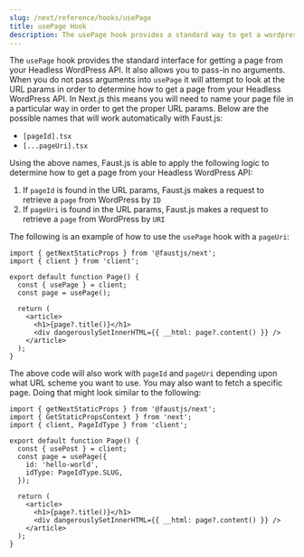 ```yaml
---
slug: /next/reference/hooks/usePage
title: usePage Hook
description: The usePage hook provides a standard way to get a wordpress page
---
```


The `usePage` hook provides the standard interface for getting a page from your Headless WordPress API. It also allows you to pass-in no arguments. When you do not pass arguments into `usePage` it will attempt to look at the URL params in order to determine how to get a page from your Headless WordPress API. In Next.js this means you will need to name your page file in a particular way in order to get the proper URL params. Below are the possible names that will work automatically with Faust.js:

- `[pageId].tsx`
- `[...pageUri].tsx`

Using the above names, Faust.js is able to apply the following logic to determine how to get a page from your Headless WordPress API:

1. If `pageId` is found in the URL params, Faust.js makes a request to retrieve a `page` from WordPress by `ID`
1. If `pageUri` is found in the URL params, Faust.js makes a request to retrieve a `page` from WordPress by `URI`

The following is an example of how to use the `usePage` hook with a `pageUri`:

```tsx title=/src/pages/[...pageUri].tsx {5,6}
import { getNextStaticProps } from '@faustjs/next';
import { client } from 'client';

export default function Page() {
  const { usePage } = client;
  const page = usePage();

  return (
    <article>
      <h1>{page?.title()}</h1>
      <div dangerouslySetInnerHTML={{ __html: page?.content() }} />
    </article>
  );
}
```

The above code will also work with `pageId` and `pageUri` depending upon what URL scheme you want to use. You may also want to fetch a specific page. Doing that might look similar to the following:

```tsx {6-10}
import { getNextStaticProps } from '@faustjs/next';
import { GetStaticPropsContext } from 'next';
import { client, PageIdType } from 'client';

export default function Page() {
  const { usePost } = client;
  const page = usePage({
    id: 'hello-world',
    idType: PageIdType.SLUG,
  });

  return (
    <article>
      <h1>{page?.title()}</h1>
      <div dangerouslySetInnerHTML={{ __html: page?.content() }} />
    </article>
  );
}
```
